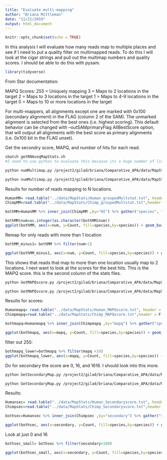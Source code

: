 ```yaml
---
title: "Evaluate multi-mapping"
author: "Briana Mittleman"
date: "11/21/2019"
output: html_document
---
```


```r
knitr::opts_chunk$set(echo = TRUE)
```

In this analysis I will evaluate how many reads map to multiple places and see if I need to put a quality filter on multimapped reads. To do this I will look at the cigar strings and pull out the multimap numbers and quality scores. I should be able to do this with pysam.


```r
library(tidyverse)
```

From Star documentation:  

MAPQ Scores:
255 = Uniquely mapping
3 = Maps to 2 locations in the target
2 = Maps to 3 locations in the target
1 = Maps to 4-9 locations in the target
0 = Maps to 10 or more locations in the target


For multi-mappers, all alignments except one are marked with 0x100 (secondary alignment) in
the FLAG (column 2 of the SAM). The unmarked alignment is selected from the best ones (i.e.
highest scoring). This default behavior can be changed with --outSAMprimaryFlag AllBestScore
option, that will output all alignments with the best score as primary alignments (i.e. 0x100 bit in
the FLAG unset).

Get the secondry score, MAPQ, and number of hits for each read.  

```bash

sbatch getRNAseqMapStats.sh
#I need to use python to evaluate this because its a huge number of lines. First I will just make a dictionary with the number of reads mapping to the location from 1-10. (NH:i:6). This is column 3 of the output. 

python numMultimap.py /project2/gilad/briana/Comparative_APA/data/MapStats/Human_RNAseq_mapstats.txt /project2/gilad/briana/Comparative_APA/data/MapStats/Human_groupedMultstat.txt

python numMultimap.py /project2/gilad/briana/Comparative_APA/data/MapStats/Chimp_RNAseq_mapstats.txt /project2/gilad/briana/Comparative_APA/data/MapStats/Chimp_groupedMultstat.txt
```

Results for number of reads mapping to N locations.
```r
HumanMM= read.table("../data/MapStats/Human_groupedMultstat.txt", header = F, col.names = c("HI", "HumanCount"), stringsAsFactors = F)
ChimpMM=read.table("../data/MapStats/Chimp_groupedMultstat.txt",header = F, col.names = c("HI", "ChimpCount"),stringsAsFactors = F)

bothMM=HumanMM %>% inner_join(ChimpMM ,by="HI") %>% gather("species", "Count", HumanCount:ChimpCount) %>% separate(HI, into=c("N", "i", "num"),sep=":") 

bothMM$num=as.integer(as.character(bothMM$num))
ggplot(bothMM, aes(x=num, y=Count, fill=species,by=species)) + geom_bar(position = "dodge",stat="identity") + labs(x="Number of loacations read maps to", y="Reads", title="Multimapping statistics for RNA seq") + scale_fill_brewer(palette = "Dark2")
```

Remap for only reads with more than 1 location  

```r
bothMM_minus1= bothMM %>% filter(num>1) 

ggplot(bothMM_minus1, aes(x=num, y=Count, fill=species,by=species)) + geom_bar(position = "dodge",stat="identity") + labs(x="Number of loacations read maps to", y="Reads", title="Multimapping statistics for RNA seq") + scale_fill_brewer(palette = "Dark2")
```

This shows that reads that map to more than one location usually map to 2 locations. I next want to look at the scores for the best hits. This is the MAPQ score. this is the second column of the stats files.  

```bash

python GetMAPQscore.py /project2/gilad/briana/Comparative_APA/data/MapStats/Human_RNAseq_mapstats.txt /project2/gilad/briana/Comparative_APA/data/MapStats/Human_MAPQscore.txt

python GetMAPQscore.py /project2/gilad/briana/Comparative_APA/data/MapStats/Chimp_RNAseq_mapstats.txt /project2/gilad/briana/Comparative_APA/data/MapStats/Chimp_MAPQscore.txt
```

Results for scores:

```r
Humanmapq= read.table("../data/MapStats/Human_MAPQscore.txt", header = F, col.names = c("mapq", "HumanCount"), stringsAsFactors = F)
Chimpmapq=read.table("../data/MapStats/Chimp_MAPQscore.txt",header = F, col.names = c("mapq", "ChimpCount"),stringsAsFactors = F)

bothmapq=Humanmapq %>% inner_join(Chimpmapq ,by="mapq") %>% gather("species", "Count", HumanCount:ChimpCount)

ggplot(bothmapq, aes(x=mapq, y=Count, fill=species,by=species)) + geom_bar(position = "dodge",stat="identity") + labs(x="Mapq score", y="Reads", title="MapQ for RNA seq") + scale_fill_brewer(palette = "Dark2")
```
filter out 255:

```r
bothmapq_lower=bothmapq %>% filter(mapq <10)
ggplot(bothmapq_lower, aes(x=mapq, y=Count, fill=species,by=species)) + geom_bar(position = "dodge",stat="identity") + labs(x="Mapq score", y="Reads", title="MapQ for RNA seq") + scale_fill_brewer(palette = "Dark2")
```

Do for secondary the score are 0, 16, and 1616. I should look into this more.

```bash

python GetSecondaryMap.py /project2/gilad/briana/Comparative_APA/data/MapStats/Human_RNAseq_mapstats.txt /project2/gilad/briana/Comparative_APA/data/MapStats/Human_Secondaryscore.txt

python GetSecondaryMap.py /project2/gilad/briana/Comparative_APA/data/MapStats/Chimp_RNAseq_mapstats.txt /project2/gilad/briana/Comparative_APA/data/MapStats/Chimp_Secondaryscore.txt
```
Results:


```r
Humansec= read.table("../data/MapStats/Human_Secondaryscore.txt", header = F, col.names = c("secondary", "HumanCount"), stringsAsFactors = F)
Chimpsec=read.table("../data/MapStats/Chimp_Secondaryscore.txt",header = F, col.names = c("secondary", "ChimpCount"),stringsAsFactors = F)

bothsec=Humansec %>% inner_join(Chimpsec ,by="secondary") %>% gather("species", "Count", HumanCount:ChimpCount)

ggplot(bothsec, aes(x=secondary, y=Count, fill=species,by=species)) + geom_bar(position = "dodge",stat="identity") + labs(x="Secondary score", y="Reads", title="Seqcondary for RNA seq") + scale_fill_brewer(palette = "Dark2")
```


Look at just 0 and 16 

```r
bothsec_small= bothsec %>% filter(secondary<100)

ggplot(bothsec_small, aes(x=secondary, y=Count, fill=species,by=species)) + geom_bar(position = "dodge",stat="identity") + labs(x="Secondary score", y="Reads", title="Secondary for RNA seq") + scale_fill_brewer(palette = "Dark2")
```


